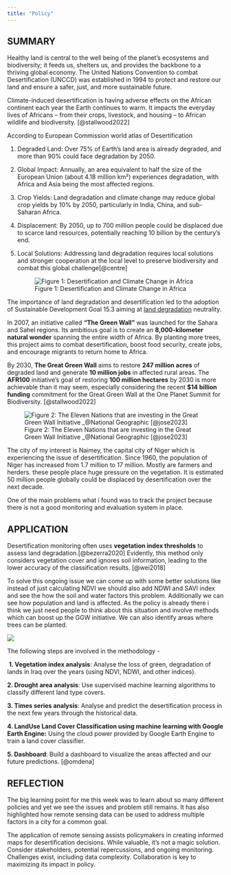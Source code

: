 ```yaml
---
title: "Policy"
---
```


## SUMMARY

Healthy land is central to the well being of the planet's ecosystems and biodiversity; it feeds us, shelters us, and provides the backbone to a thriving global economy. The United Nations Convention to combat Desertification (UNCCD) was established in 1994 to protect and restore our land and ensure a safer, just, and more sustainable future.

Climate-induced desertification is having adverse effects on the African continent each year the Earth continues to warm. It impacts the everyday lives of Africans -- from their crops, livestock, and housing -- to African wildlife and biodiversity. [@stallwood2022]

According to European Commission world atlas of Desertification

1.  Degraded Land: Over 75% of Earth's land area is already degraded, and more than 90% could face degradation by 2050.

2.  Global Impact: Annually, an area equivalent to half the size of the European Union (about 4.18 million km²) experiences degradation, with Africa and Asia being the most affected regions.

3.  Crop Yields: Land degradation and climate change may reduce global crop yields by 10% by 2050, particularly in India, China, and sub-Saharan Africa.

4.  Displacement: By 2050, up to 700 million people could be displaced due to scarce land resources, potentially reaching 10 billion by the century's end.

5.  Local Solutions: Addressing land degradation requires local solutions and stronger cooperation at the local level to preserve biodiversity and combat this global challenge[@centre]

    ![Figure 1: Desertification and Climate Change in Africa](images/africa_desertification.png)

The importance of land degradation and desertification led to the adoption of Sustainable Development Goal 15.3 aiming at [land degradation](https://phys.org/tags/land+degradation/) neutrality.

In 2007, an initiative called **"The Green Wall"** was launched for the Sahara and Sahel regions. Its ambitious goal is to create an **8,000-kilometer natural wonder** spanning the entire width of Africa. By planting more trees, this project aims to combat desertification, boost food security, create jobs, and encourage migrants to return home to Africa.

By 2030, **The Great Green Wall** aims to restore **247 million acres** of degraded land and generate **10 million jobs** in affected rural areas. The **AFR100** initiative's goal of restoring **100 million hectares** by 2030 is more achievable than it may seem, especially considering the recent **\$14 billion funding** commitment for the Great Green Wall at the One Planet Summit for Biodiversity. [@stallwood2022]

![Figure 2: The Eleven Nations that are investing in the Great Green Wall Initiative \_\@National Geographic [@jose2023]](images/A11157-Project-in-depth-The-Great-Green-Wall-Africa-Image-1-1.webp)

The city of my interest is Naimey, the capital city of Niger which is experiencing the issue of desertification. Since 1960, the population of Niger has increased from 1.7 million to 17 million. Mostly are farmers and herders. these people place huge pressure on the vegetation. It is estimated 50 million people globally could be displaced by desertification over the next decade.

One of the main problems what i found was to track the project because there is not a good monitoring and evaluation system in place.

## APPLICATION

Desertification monitoring often uses **vegetation index thresholds** to assess land degradation.[@bezerra2020] Evidently, this method only considers vegetation cover and ignores soil information, leading to the lower accuracy of the classification results. [@wei2018]

To solve this ongoing issue we can come up with some better solutions like instead of just calculating NDVI we should also add NDWI and SAVI index and see the how the soil and water factors this problem. Additionally we can see how population and land is affected. As the policy is already there i think we just need people to think about this situation and involve methods which can boost up the GGW initiative. We can also identify areas where trees can be planted.

![](images/Tree%20cover%20restoration%20potential%20of%20GGW.png){fig-align="center"}

The following steps are involved in the methodology -

 **1. Vegetation index analysis**: Analyse the loss of green, degradation of lands in Iraq over the years (using NDVI, NDWI, and other indices).

**2. Drought area analysis**: Use supervised machine learning algorithms to classify different land type covers.

**3. Times series analysis**: Analyse and predict the desertification process in the next few years through the historical data.

**4. LandUse Land Cover Classification using machine learning with Google Earth Engine:** Using the cloud power provided by Google Earth Engine to train a land cover classifier.

**5. Dashboard**: Build a dashboard to visualize the areas affected and our future predictions. [@omdena]

## REFLECTION

The big learning point for me this week was to learn about so many different policies and yet we see the issues and problem still remains. It has also highlighted how remote sensing data can be used to address multiple factors in a city for a common goal.

The application of remote sensing assists policymakers in creating informed maps for desertification decisions. While valuable, it's not a magic solution. Consider stakeholders, potential repercussions, and ongoing monitoring. Challenges exist, including data complexity. Collaboration is key to maximizing its impact in policy.
